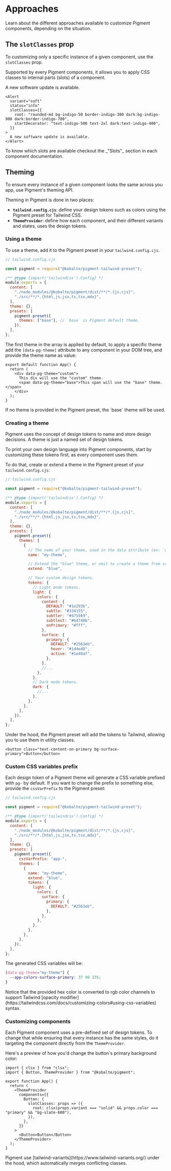 

# Approaches

Learn about the different approaches available to customize Pigment components, depending on the situation.

## The `slotClasses` prop

To customizing only a specific instance of a given component, use the `slotClasses` prop.

Supported by every Pigment components, it allows you to apply CSS classes to internal parts (slots) of a component.

<Preview isCentered={false}>
  <Alert
    variant="soft"
    status="info"
    slotClasses={{
      root: "rounded-md bg-indigo-50 border-indigo-300 dark:bg-indigo-900 dark:border-indigo-700",
      startDecorator: "text-indigo-500 text-2xl dark:text-indigo-400",
    }}
  >
    A new software update is available.
  </Alert>
</Preview>

```tsx {3-6}
<Alert
  variant="soft"
  status="info"
  slotClasses={{
    root: "rounded-md bg-indigo-50 border-indigo-300 dark:bg-indigo-900 dark:border-indigo-700",
    startDecorator: "text-indigo-500 text-2xl dark:text-indigo-400",
  }}
>
  A new software update is available.
</Alert>
```

<Alert class="not-prose">
  To know which slots are available checkout the _"Slots"_ section in each component documentation.
</Alert>

## Theming

To ensure every instance of a given component looks the same across you app, use Pigment's theming API.

Theming in Pigment is done in two places:

- **`tailwind.config.cjs`**: define your design tokens such as colors using the Pigment preset for Tailwind CSS.
- **`ThemeProvider`**: define how each component, and their different variants and states, uses the design tokens.

### Using a theme

To use a theme, add it to the Pigment preset in your `tailwind.config.cjs`.

```js {13}
// tailwind.config.cjs

const pigment = require("@kobalte/pigment-tailwind-preset");

/** @type {import('tailwindcss').Config} */
module.exports = {
  content: [
    "./node_modules/@kobalte/pigment/dist/**/*.{js,cjs}",
    "./src/**/*.{html,js,jsx,ts,tsx,mdx}",
  ],
  theme: {},
  presets: [
    pigment.preset({
      themes: ["base"], // `base` is Pigment default theme.
    }),
  ],
};
```

The first theme in the array is applied by default, to apply a specific theme add the `[data-pg-theme]` attribute to any component in your DOM tree, and provide the theme name as value:

```tsx {2,4}
export default function App() {
  return (
    <div data-pg-theme="custom">
      This div will use the "custom" theme.
      <span data-pg-theme="base">This span will use the "base" theme.</span>
    </div>
  );
}
```

<Alert class="not-prose">
  If no theme is provided in the Pigment preset, the `base` theme will be used.
</Alert>

### Creating a theme

Pigment uses the concept of design tokens to name and store design decisions. A theme is just a named set of design tokens.

To print your own design language into Pigment components, start by customizing these tokens first, as every component uses them.

To do that, create or extend a theme in the Pigment preset of your `tailwind.config.cjs`:

```js
// tailwind.config.cjs

const pigment = require("@kobalte/pigment-tailwind-preset");

/** @type {import('tailwindcss').Config} */
module.exports = {
  content: [
    "./node_modules/@kobalte/pigment/dist/**/*.{js,cjs}",
    "./src/**/*.{html,js,jsx,ts,tsx,mdx}",
  ],
  theme: {},
  presets: [
    pigment.preset({
      themes: [
        {
          // The name of your theme, used in the data attribute (ex: `data-pg-theme="my-theme"`).
          name: "my-theme",

          // Extend the "blue" theme, or omit to create a theme from scratch.
          extend: "blue",

          // Your custom design tokens.
          tokens: {
            // Light mode tokens.
            light: {
              colors: {
                content: {
                  DEFAULT: "#1e293b",
                  subtle: "#334155",
                  subtler: "#475569",
                  subtlest: "#64748b",
                  onPrimary: "#fff",
                },
                surface: {
                  primary: {
                    DEFAULT: "#2563eb",
                    hover: "#1d4ed8",
                    active: "#1e40af",
                  },
                },
                //...
              },
            },
            // Dark mode tokens.
            dark: {
              //...
            },
          },
        },
      ],
    }),
  ],
};
```

Under the hood, the Pigment preset will add the tokens to Tailwind, allowing you to use them in utility classes.

```tsx
<button class="text-content-on-primary bg-surface-primary">Button</button>
```

### Custom CSS variables prefix

Each design token of a Pigment theme will generate a CSS variable prefixed with `pg-` by default. If you want to change the prefix to something else, provide the `cssVarPrefix` to the Pigment preset:

```js {13}
// tailwind.config.cjs

const pigment = require("@kobalte/pigment-tailwind-preset");

/** @type {import('tailwindcss').Config} */
module.exports = {
  content: [
    "./node_modules/@kobalte/pigment/dist/**/*.{js,cjs}",
    "./src/**/*.{html,js,jsx,ts,tsx,mdx}",
  ],
  theme: {},
  presets: [
    pigment.preset({
      cssVarPrefix: "app-",
      themes: [
        {
          name: "my-theme",
          extend: "blue",
          tokens: {
            light: {
              colors: {
                surface: {
                  primary: {
                    DEFAULT: "#2563eb",
                  },
                },
              },
            },
          },
        },
      ],
    }),
  ],
};
```

The generated CSS variables will be:

```css
[data-pg-theme="my-theme"] {
  --app-colors-surface-primary: 37 99 235;
}
```

<Alert class="[&>p]:!m-0">
  Notice that the provided hex color is converted to rgb color channels to support Tailwind [opacity
  modifier](https://tailwindcss.com/docs/customizing-colors#using-css-variables) syntax.
</Alert>

### Customizing components

Each Pigment component uses a pre-defined set of design tokens. To change that while ensuring that every instance has the same styles, do it targeting the component directly from the `ThemeProvider`.

Here's a preview of how you'd change the button's primary background color:

```tsx {6-12}
import { clsx } from "clsx";
import { Button, ThemeProvider } from "@kobalte/pigment";

export function App() {
  return (
    <ThemeProvider
      components={{
        Button: {
          slotClasses: props => ({
            root: clsx(props.variant === "solid" && props.color === "primary" && "bg-slate-600"),
          }),
        },
      }}
    >
      <Button>Button</Button>
    </ThemeProvider>
  );
}
```

<Alert class="[&>p]:!m-0">
  Pigment use [tailwind-variants](https://www.tailwind-variants.org/) under the hood, which
  automatically merges conflicting classes.
</Alert>
